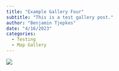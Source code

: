 ```yaml
---
title: "Example Gallery Four"
subtitle: "This is a test gallery post."
author: "Benjamin Tjepkes"
date: "4/16/2023"
categories:
  - Testing
  - Map Gallery
---
```


![](../gallery/img-map-5.jpg)



